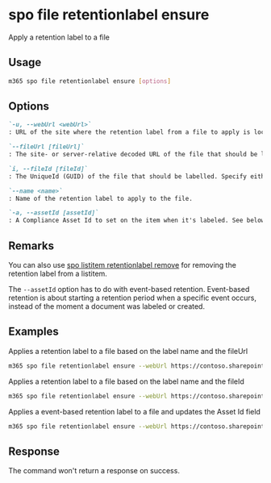 
# spo file retentionlabel ensure

Apply a retention label to a file

## Usage

```sh
m365 spo file retentionlabel ensure [options]
```

## Options

```md definition-list
`-u, --webUrl <webUrl>`
: URL of the site where the retention label from a file to apply is located.

`--fileUrl [fileUrl]`
: The site- or server-relative decoded URL of the file that should be labelled. Specify either `fileUrl` or `fileId` but not both.

`i, --fileId [fileId]`
: The UniqueId (GUID) of the file that should be labelled. Specify either `fileUrl` or `fileId` but not both.

`--name <name>`
: Name of the retention label to apply to the file.

`-a, --assetId [assetId]`
: A Compliance Asset Id to set on the item when it's labeled. See below for more information.
```

<Global />

## Remarks

You can also use [spo listitem retentionlabel remove](./../../../cmd/spo/listitem/listitem-retentionlabel-remove.mdx) for removing the retention label from a listitem.

The `--assetId` option has to do with event-based retention. Event-based retention is about starting a retention period when a specific event occurs, instead of the moment a document was labeled or created.

## Examples

Applies a retention label to a file based on the label name and the fileUrl

```sh
m365 spo file retentionlabel ensure --webUrl https://contoso.sharepoint.com/sites/project-x --fileUrl '/Shared Documents/Document.docx' --name 'Some label'
```

Applies a retention label to a file based on the label name and the fileId

```sh
m365 spo file retentionlabel ensure --webUrl https://contoso.sharepoint.com/sites/project-x --fileId '26541f96-017c-4189-a604-599e083533b8' --name 'Some label'
```

Applies a event-based retention label to a file and updates the Asset Id field

```sh
m365 spo file retentionlabel ensure --webUrl https://contoso.sharepoint.com/sites/project-x --fileId '26541f96-017c-4189-a604-599e083533b8' --name 'Some label' --assetId 'XYZ'
```

## Response

The command won't return a response on success.
